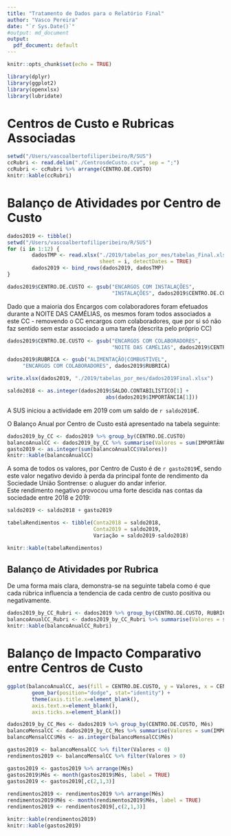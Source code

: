 ```yaml
---
title: "Tratamento de Dados para o Relatório Final"
author: "Vasco Pereira"
date: "`r Sys.Date()`"
#output: md_document
output: 
  pdf_document: default
---
```



```r
knitr::opts_chunk$set(echo = TRUE)
```

```r
library(dplyr)
library(ggplot2)
library(openxlsx)
library(lubridate)
```

# Centros de Custo e Rubricas Associadas

```r
setwd("/Users/vascoalbertofiliperibeiro/R/SUS")
ccRubri <- read.delim("./CentrosdeCusto.csv", sep = ";")
ccRubri <- ccRubri %>% arrange(CENTRO.DE.CUSTO)
knitr::kable(ccRubri)
```

# Balanço de Atividades por Centro de Custo

```r
dados2019 <- tibble()
setwd("/Users/vascoalbertofiliperibeiro/R/SUS")
for (i in 1:12) {
        dadosTMP <- read.xlsx("./2019/tabelas_por_mes/tabelas_Final.xlsx", 
                              sheet = i, detectDates = TRUE)
        dados2019 <- bind_rows(dados2019, dadosTMP)
}

dados2019$CENTRO.DE.CUSTO <- gsub("ENCARGOS COM INSTALAÇÕES", 
                                  "INSTALAÇÕES", dados2019$CENTRO.DE.CUSTO)

```
Dado que a maioria dos Encargos com colaboradores foram efetuados durante a NOITE DAS CAMÉLIAS, os mesmos foram todos associados a este CC - removendo o CC encargos com colaboradores, que por si só não faz sentido sem estar associado a uma tarefa (descrita pelo próprio CC)

```r
dados2019$CENTRO.DE.CUSTO <- gsub("ENCARGOS COM COLABORADORES", 
                                  "NOITE DAS CAMÉLIAS", dados2019$CENTRO.DE.CUSTO)

dados2019$RUBRICA <- gsub("ALIMENTAÇÃO|COMBUSTÍVEL", 
     "ENCARGOS COM COLABORADORES", dados2019$RUBRICA)

write.xlsx(dados2019, "./2019/tabelas_por_mes/dados2019Final.xlsx")

```



```r

saldo2018 <- as.integer(dados2019$SALDO.CONTABILÍSTICO[1] +
                                abs(dados2019$IMPORTÂNCIA[1]))
```

A SUS iniciou a actividade em 2019 com um saldo de `r saldo2018`€.

O Balanço Anual por Centro de Custo está apresentado na tabela seguinte:

```r

dados2019_by_CC <- dados2019 %>% group_by(CENTRO.DE.CUSTO)
balancoAnualCC <- dados2019_by_CC %>% summarise(Valores = sum(IMPORTÂNCIA))
gasto2019 <- as.integer(sum(balancoAnualCC$Valores))
knitr::kable(balancoAnualCC)
```

A soma de todos os valores, por Centro de Custo é de `r gasto2019`€, sendo este valor negativo devido à perda da principal fonte de rendimento da Sociedade União Sontrense: o aluguer do andar inferior.   
Este rendimento negativo provocou uma forte descida nas contas da sociedade entre 2018 e 2019:   

```r
saldo2019 <- saldo2018 + gasto2019

tabelaRendimentos <- tibble(Conta2018 = saldo2018, 
                            Conta2019 = saldo2019, 
                            Variação = saldo2019-saldo2018)

knitr::kable(tabelaRendimentos)
```

## Balanço de Atividades por Rubrica   

De uma forma mais clara, demonstra-se na seguinte tabela como é que cada rúbrica influencia a tendencia de cada centro de custo positiva ou negativamente.   

```r
dados2019_by_CC_Rubri <- dados2019 %>% group_by(CENTRO.DE.CUSTO, RUBRICA)
balancoAnualCC_Rubri <- dados2019_by_CC_Rubri %>% summarise(Valores = sum(IMPORTÂNCIA))
knitr::kable(balancoAnualCC_Rubri)
```

# Balanço de Impacto Comparativo entre Centros de Custo   


```r

ggplot(balancoAnualCC, aes(fill = CENTRO.DE.CUSTO, y = Valores, x = CENTRO.DE.CUSTO)) + 
        geom_bar(position="dodge", stat="identity") +
        theme(axis.title.x=element_blank(),
        axis.text.x=element_blank(),
        axis.ticks.x=element_blank())

```

```r
dados2019_by_CC_Mes <- dados2019 %>% group_by(CENTRO.DE.CUSTO, Mês)
balancoMensalCC <- dados2019_by_CC_Mes %>% summarise(Valores = sum(IMPORTÂNCIA))
balancoMensalCC$Mês <- as.integer(balancoMensalCC$Mês)

gastos2019 <- balancoMensalCC %>% filter(Valores < 0)
rendimentos2019 <- balancoMensalCC %>% filter(Valores > 0)

gastos2019 <- gastos2019 %>% arrange(Mês)
gastos2019$Mês <- month(gastos2019$Mês, label = TRUE)
gastos2019 <- gastos2019[,c(2,1,3)]
        
rendimentos2019 <- rendimentos2019 %>% arrange(Mês)
rendimentos2019$Mês <- month(rendimentos2019$Mês, label = TRUE)
rendimentos2019 <- rendimentos2019[,c(2,1,3)]

knitr::kable(rendimentos2019)
knitr::kable(gastos2019)
```




